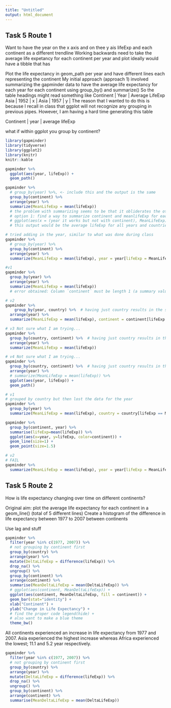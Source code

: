```yaml
---
title: "Untitled"
output: html_document
---
```


## Task 5 Route 1 

Want to have the year on the x axis and on thee y ais lifeExp and each continent as a different trendline
Working backwards
need to take the average life expetancy for each continent per year and plot 
ideally would have a tibble that has 

Plot the life expectancy in geom_path per year and have  different lines each representing the continent 
My initial approach (approach 1) involved summarizing the gapminder data to have the average life expectancy for each year for each continent using group_by() and summarize() 
So the table headings might read something like 
Continent | Year | Average LifeExp 
Asia  | 1952 | x |
Asia | 1957 | y | 
The reason that I wanted to do this is because I recall in class that ggplot will not recognize any grouping in previous pipes. 
However, I am having a hard time generating this table  

Continent | year |  average lifeExp 

what if within ggplot you group by continent? 
```r

library(gapminder)
library(tidyverse)
library(ggplot2)
library(knitr)
knitr::kable 
``` 

```r
gapminder %>%
  ggplot(aes(year, lifeExp)) +
  geom_path()
```

```r
gapminder %>%
  # group_by(year) %>%, <- include this and the output is the same 
  group_by(continent) %>%
  arrange(year) %>% 
  summarize(MeanLifeExp = mean(lifeExp)) 
  # the problem with summarizing seems to be that it obliderates the other variables since the error is saying that continent is not found 
  # option 1: find a way to summarize continent and meanlifeExp for each year and then pipe into ggplot 
  # ggplot(aes(x = (year it works but not with continent), MeanLifeExp))
  # this output would be the average lifeExp for all years and countries, not very useful 
```

```r
# tried adding in the year, similar to what was done during class 
gapminder %>%
  # group_by(year) %>% 
  group_by(continent) %>%
  arrange(year) %>% 
  summarize(MeanLifeExp = mean(lifeExp), year = year[lifeExp = MeanLifeExp]) 
```

```r
#v1 
gapminder %>%
  group_by(year) %>% 
  arrange(year) %>% 
  summarize(MeanLifeExp = mean(lifeExp))
  # error obtained: Column `continent` must be length 1 (a summary value), not 0 
```
```r
# v2
gapminder %>%
    group_by(year, country) %>%  # having just country results in the same error as above 
  arrange(year) %>% 
  summarize(MeanLifeExp = mean(lifeExp), continent = continent[lifeExp == MeanLifeExp]) 
```

```r
# v3 Not sure what I am trying... 
gapminder %>%
  group_by(country, continent) %>%  # having just country results in the same error as above 
  arrange(year) %>% 
  summarize(MeanLifeExp = mean(lifeExp)) 
```

```r
# v4 Not sure what I am trying... 
gapminder %>%
  group_by(country, continent) %>%  # having just country results in the same error as above 
  arrange(year) %>% 
  # summarize(MeanLifeExp = mean(lifeExp)) %>% 
  ggplot(aes(year, lifeExp)) + 
  geom_path()
```

```r
# v1 
# grouped by country but then lost the data for the year 
gapminder %>%
  group_by(year) %>%
  summarize(MeanLifeExp = mean(lifeExp), country = country[lifeExp == MeanLifeExp])
```

```r
gapminder %>% 
  group_by(continent, year) %>%
  summarise(lifeExp=mean(lifeExp)) %>%
  ggplot(aes(x=year, y=lifeExp, color=continent)) +
  geom_line(size=1) + 
  geom_point(size=1.5)
```


```r
# v2 
# FAIL  
gapminder %>%
  summarize(MeanLifeExp = mean(lifeExp), year = year[lifeExp = MeanLifeExp], continent = continent[lifeExp = MeanLifeExp]) 
```

## **Task 5** Route 2 

How is life expectancy changing over time on different continents? 

Original aim: plot the average life expectancy for each continent in a geom_line() (total of 5 different lines) 
Create a histogram of the difference in life expectancy between 1977 to 2007 between continents 

Use lag and stuff 

```r
gapminder %>% 
  filter(year %in% c(1977, 2007)) %>%
  # not grouping by continent first 
  group_by(country) %>% 
  arrange(year) %>% 
  mutate(DeltaLifeExp = difference(lifeExp)) %>% 
  drop_na() %>% 
  ungroup() %>%
  group_by(continent) %>%
  arrange(continent) %>% 
  summarise(MeanDeltaLifeExp = mean(DeltaLifeExp)) %>% 
  # ggplot(aes(continent, MeanDeltaLifeExp)) +
  ggplot(aes(continent, MeanDeltaLifeExp, fill = continent)) +
  geom_bar(stat="identity") + 
  xlab("Continent") + 
  ylab("Change in Life Expectancy") +
  # find the proper code legend(hide) +
  # also want to make a blue theme 
  theme_bw() 
``` 
All continents experienced an increase in life expectancy from 1977 and 2007. Asia experienced the highest increase whereas Africa experienced the lowest; 11.1 and 5.2 year respectively. 

```r
gapminder %>% 
  filter(year %in% c(1977, 2007)) %>%
  # not grouping by continent first 
  group_by(country) %>% 
  arrange(year) %>% 
  mutate(DeltaLifeExp = difference(lifeExp)) %>% 
  drop_na() %>% 
  ungroup() %>%
  group_by(continent) %>%
  arrange(continent) %>% 
  summarise(MeanDeltaLifeExp = mean(DeltaLifeExp))

```